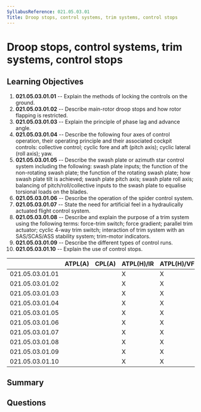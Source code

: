 ```yaml
---
SyllabusReference: 021.05.03.01
Title: Droop stops, control systems, trim systems, control stops
---
```


# Droop stops, control systems, trim systems, control stops

## Learning Objectives

1. **021.05.03.01.01** -- Explain the methods of locking the controls on the
   ground.
2. **021.05.03.01.02** -- Describe main-rotor droop stops and how rotor flapping
   is restricted.
3. **021.05.03.01.03** -- Explain the principle of phase lag and advance angle.
4. **021.05.03.01.04** -- Describe the following four axes of control operation,
   their operating principle and their associated cockpit controls: collective
   control; cyclic fore and aft (pitch axis); cyclic lateral (roll axis); yaw.
5. **021.05.03.01.05** -- Describe the swash plate or azimuth star control
   system including the following: swash plate inputs; the function of the
   non-rotating swash plate; the function of the rotating swash plate; how swash
   plate tilt is achieved; swash plate pitch axis; swash plate roll axis;
   balancing of pitch/roll/collective inputs to the swash plate to equalise
   torsional loads on the blades.
6. **021.05.03.01.06** -- Describe the operation of the spider control system.
7. **021.05.03.01.07** -- State the need for artificial feel in a hydraulically
   actuated flight control system.
8. **021.05.03.01.08** -- Describe and explain the purpose of a trim system
   using the following terms: force-trim switch; force gradient; parallel trim
   actuator; cyclic 4-way trim switch; interaction of trim system with an
   SAS/SCAS/ASS stability system; trim-motor indicators.
9. **021.05.03.01.09** -- Describe the different types of control runs.
10. **021.05.03.01.10** -- Explain the use of control stops.

|                 | ATPL(A) | CPL(A) | ATPL(H)/IR | ATPL(H)/VFR | CPL(H) | IR  | CBIR(A) |
| --------------- | ------- | ------ | ---------- | ----------- | ------ | --- | ------- |
| 021.05.03.01.01 |         |        | X          | X           | X      |     |         |
| 021.05.03.01.02 |         |        | X          | X           | X      |     |         |
| 021.05.03.01.03 |         |        | X          | X           | X      |     |         |
| 021.05.03.01.04 |         |        | X          | X           | X      |     |         |
| 021.05.03.01.05 |         |        | X          | X           | X      |     |         |
| 021.05.03.01.06 |         |        | X          | X           | X      |     |         |
| 021.05.03.01.07 |         |        | X          | X           | X      |     |         |
| 021.05.03.01.08 |         |        | X          | X           | X      |     |         |
| 021.05.03.01.09 |         |        | X          | X           | X      |     |         |
| 021.05.03.01.10 |         |        | X          | X           | X      |     |         |

## Summary

## Questions
